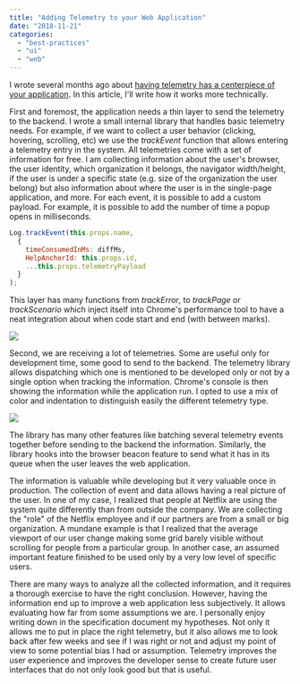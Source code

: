 ```yaml
---
title: "Adding Telemetry to your Web Application"
date: "2018-11-21"
categories: 
  - "best-practices"
  - "ui"
  - "web"
---
```


I wrote several months ago about [having telemetry has a centerpiece of your application](https://patrickdesjardins.com/blog/telemetry-has-a-centerpiece-of-your-software). In this article, I'll write how it works more technically.

First and foremost, the application needs a thin layer to send the telemetry to the backend. I wrote a small internal library that handles basic telemetry needs. For example, if we want to collect a user behavior (clicking, hovering, scrolling, etc) we use the _trackEvent_ function that allows entering a telemetry entry in the system. All telemetries come with a set of information for free. I am collecting information about the user's browser, the user identity, which organization it belongs, the navigator width/height, if the user is under a specific state (e.g. size of the organization the user belong) but also information about where the user is in the single-page application, and more. For each event, it is possible to add a custom payload. For example, it is possible to add the number of time a popup opens in milliseconds.

```javascript
Log.trackEvent(this.props.name, 
  { 
    timeConsumedInMs: diffMs, 
    HelpAnchorId: this.props.id, 
    ...this.props.telemetryPayload 
  }
);
``` 

This layer has many functions from _trackError_, to _trackPage_ or _trackScenario_ which inject itself into Chrome's performance tool to have a neat integration about when code start and end (with between marks). 

![](images/ChromePerformanceTrackScenario.png)



Second, we are receiving a lot of telemetries. Some are useful only for development time, some good to send to the backend. The telemetry library allows dispatching which one is mentioned to be developed only or not by a single option when tracking the information. Chrome's console is then showing the information while the application run. I opted to use a mix of color and indentation to distinguish easily the different telemetry type.

![](images/ChromeConsoleTelemetry.png)



The library has many other features like batching several telemetry events together before sending to the backend the information. Similarly, the library hooks into the browser beacon feature to send what it has in its queue when the user leaves the web application.

The information is valuable while developing but it very valuable once in production. The collection of event and data allows having a real picture of the user. In one of my case, I realized that people at Netflix are using the system quite differently than from outside the company. We are collecting the "role" of the Netflix employee and if our partners are from a small or big organization. A mundane example is that I realized that the average viewport of our user change making some grid barely visible without scrolling for people from a particular group. In another case, an assumed important feature finished to be used only by a very low level of specific users.

There are many ways to analyze all the collected information, and it requires a thorough exercise to have the right conclusion. However, having the information end up to improve a web application less subjectively. It allows evaluating how far from some assumptions we are. I personally enjoy writing down in the specification document my hypotheses. Not only it allows me to put in place the right telemetry, but it also allows me to look back after few weeks and see if I was right or not and adjust my point of view to some potential bias I had or assumption. Telemetry improves the user experience and improves the developer sense to create future user interfaces that do not only look good but that is useful.
